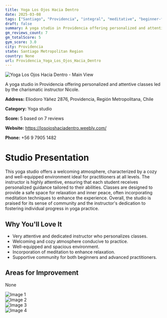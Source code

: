 ```yaml
---
title: Yoga Los Ojos Hacia Dentro
date: 2025-03-08
tags: ["Santiago", "Providencia", "integral", "meditative", "beginner-friendly", "cozy", "attentive", "Providencia"]  
draft: false
summary: A yoga studio in Providencia offering personalized and attentive classes led by the charismatic instructor Nicole.
gm_reviews_count: 7
gm_totalScore: 5
gym_score: 3.0
city: Providencia
state: Santiago Metropolitan Region
country: None
url: Providencia_Yoga_Los_Ojos_Hacia_Dentro
---
```


<div className="aspect-[16/9] relative my-8">
  <img 
    src="https://lh5.googleusercontent.com/p/AF1QipNhonIvkkszqLjpERo1fBi6mDPjxfStbRfE1T4k=w1920-h1080-k-no"
    alt="Yoga Los Ojos Hacia Dentro - Main View"
    className="object-cover absolute inset-0 w-full h-full rounded-lg"
  />
</div>

A yoga studio in Providencia offering personalized and attentive classes led by the charismatic instructor Nicole.

**Address:** Eliodoro Yáñez 2876, Providencia, Región Metropolitana, Chile

**Category:** Yoga studio

**Score:** 5 based on 7 reviews

**Website:** https://losojoshaciadentro.weebly.com/

**Phone:** +56 9 7905 1482

# Studio Presentation

This yoga studio offers a welcoming atmosphere, characterized by a cozy and well-equipped environment ideal for practitioners at all levels. 
The instructor is highly attentive, ensuring that each student receives personalized guidance tailored to their abilities. 
Classes are designed to provide a safe space for relaxation and inner peace, often incorporating meditation techniques to enhance the experience. 
Overall, the studio is praised for its sense of community and the instructor's dedication to fostering individual progress in yoga practice.

## Why You'll Love It

- Very attentive and dedicated instructor who personalizes classes.
- Welcoming and cozy atmosphere conducive to practice.
- Well-equipped and spacious environment.
- Incorporation of meditation to enhance relaxation.
- Supportive community for both beginners and advanced practitioners.

## Areas for Improvement

None

<div className="grid grid-cols-1 xl:grid-cols-2 gap-4 my-8">
<div className="aspect-[4/3] relative"><img src="https://lh5.googleusercontent.com/p/AF1QipNr5Fkw1YmWrrqr4UeSaHV1MYDnJ7YrBUoXbKkc=w1920-h1080-k-no" alt="Image 1" className="object-cover absolute inset-0 w-full h-full rounded-lg" /></div>
<div className="aspect-[4/3] relative"><img src="https://lh5.googleusercontent.com/p/AF1QipN5GsTqfDGglerKWSsfeNd0g7lcnJMxFZ-AoBhj=w1920-h1080-k-no" alt="Image 2" className="object-cover absolute inset-0 w-full h-full rounded-lg" /></div>
<div className="aspect-[4/3] relative"><img src="https://lh5.googleusercontent.com/p/AF1QipMVOWNjTa1IGHVZS9byzpFf4x_-ftWPn1Lr4Z4L=w1920-h1080-k-no" alt="Image 3" className="object-cover absolute inset-0 w-full h-full rounded-lg" /></div>
<div className="aspect-[4/3] relative"><img src="https://lh5.googleusercontent.com/p/AF1QipO-OfOWubNXWRlj0B64w-EwPVx43CFI89Rhgh-h=w1920-h1080-k-no" alt="Image 4" className="object-cover absolute inset-0 w-full h-full rounded-lg" /></div>
</div>